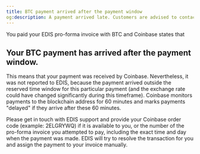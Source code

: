 ```yaml
---
title: BTC payment arrived after the payment window
og:description: A payment arrived late. Customers are advised to contact EDIS support team to get the payment resolved.
---
```


You paid your EDIS pro-forma invoice with BTC and Coinbase states that

## Your BTC payment has arrived after the payment window.

​This means that your payment was received by Coinbase. Nevertheless, it was not reported to EDIS, because the payment arrived outside the reserved time window for this particular payment (and the exchange rate could have changed significantly during this timeframe). Coinbase monitors payments to the blockchain address for 60 minutes and marks payments "delayed" if they arrive after these 60 minutes.

Please get in touch with EDIS support and provide your Coinbase order code (example: 2ELGRYWQ) if it is available to you, or the number of the pro-forma invoice you attempted to pay, including the exact time and day when the payment was made. EDIS will try to resolve the transaction for you and assign the payment to your invoice manually.
